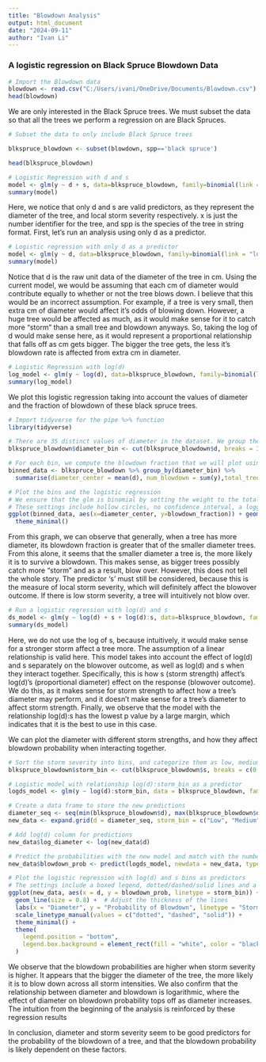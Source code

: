 ---
title: "Blowdown Analysis"
output: html_document
date: "2024-09-11"
author: "Ivan Li"
---

### A logistic regression on Black Spruce Blowdown Data

```{r}
# Import the Blowdown data
blowdown <- read.csv("C:/Users/ivani/OneDrive/Documents/Blowdown.csv")
head(blowdown)
```

We are only interested in the Black Spruce trees. We must subset the data so that all the trees we perform a regression on are Black Spruces.

```{r}
# Subset the data to only include Black Spruce trees

blkspruce_blowdown <- subset(blowdown, spp=='black spruce')

head(blkspruce_blowdown)
```


```{r}
# Logistic Regression with d and s
model <- glm(y ~ d + s, data=blkspruce_blowdown, family=binomial(link = "logit"))
summary(model)
```
Here, we notice that only d and s are valid predictors, as they represent the diameter of the tree, and local storm severity respectively. x is just the number identifier for the tree, and spp is the species of the tree in string format. First, let's run an analysis using only d as a predictor. 

```{r}
# Logistic regression with only d as a predictor
model <- glm(y ~ d, data=blkspruce_blowdown, family=binomial(link = "logit"))
summary(model)
```
Notice that d is the raw unit data of the diameter of the tree in cm. Using the current model, we would be assuming that each cm of diameter would contribute equally to whether or not the tree blows down. I believe that this would be an incorrect assumption. For example, if a tree is very small, then extra cm of diameter would affect it's odds of blowing down. However, a huge tree would be affected as much, as it would make sense for it to catch more "storm" than a small tree and blowdown anyways. So, taking the log of d would make sense here, as it would represent a proportional relationship that falls off as cm gets bigger. The bigger the tree gets, the less it's blowdown rate is affected from extra cm in diameter.

```{r}
# Logistic Regression with log(d)
log_model <- glm(y ~ log(d), data=blkspruce_blowdown, family=binomial(link="logit"))
summary(log_model)
```
We plot this logistic regression taking into account the values of diameter and the fraction of blowdown of these black spruce trees.

```{r include=FALSE}
# Import tidyverse for the pipe %>% function
library(tidyverse)
```


```{r}
# There are 35 distinct values of diameter in the dataset. We group these into bins.
blkspruce_blowdown$diameter_bin <- cut(blkspruce_blowdown$d, breaks = 35)

# For each bin, we compute the blowdown fraction that we will plot using the tidyverse pipe function
binned_data <- blkspruce_blowdown %>% group_by(diameter_bin) %>% 
  summarise(diameter_center = mean(d), num_blowdown = sum(y),total_trees = n(), blowdown_fraction = num_blowdown/total_trees)

# Plot the bins and the logistic regression
# We ensure that the glm is binomial by setting the weight to the total number of trees
# These settings include hollow circles, no confidence interval, a logged x axis, and a minimal layout
ggplot(binned_data, aes(x=diameter_center, y=blowdown_fraction)) + geom_point(aes(size=total_trees), shape=1) + stat_smooth(method="glm", method.args=list(family="binomial"), aes(weight=total_trees), se=FALSE) + scale_x_log10() + labs(x="Diameter (cm)", y="Observed blowdown fraction") +
  theme_minimal()
```

From this graph, we can observe that generally, when a tree has more diameter, its blowdown fraction is greater that of the smaller diameter trees. From this alone, it seems that the smaller diameter a tree is, the more likely it is to survive a blowdown. This makes sense, as bigger trees possibly catch more "storm" and as a result, blow over. However, this does not tell the whole story. The predictor 's' must still be considered, because this is the measure of local storm severity, which will definitely affect the blowover outcome. If there is low storm severity, a tree will intuitively not blow over.

```{r}
# Run a logistic regression with log(d) and s
ds_model <- glm(y ~ log(d) + s + log(d):s, data=blkspruce_blowdown, family=binomial(link="logit"))
summary(ds_model)
```
Here, we do not use the log of s, because intuitively, it would make sense for a stronger storm affect a tree more. The assumption of a linear relationship is valid here. This model takes into account the effect of log(d) and s separately on the blowover outcome, as well as log(d) and s when they interact together. Specifically, this is how s (storm strength) affect's log(d)'s (proportional diameter) effect on the response (blowover outcome). We do this, as it makes sense for storm strength to affect how a tree's diameter may perform, and it doesn't make sense for a tree's diameter to affect storm strength. Finally, we observe that the model with the relationship log(d):s has the lowest p value by a large margin, which indicates that it is the best to use in this case.

We can plot the diameter with different storm strengths, and how they affect blowdown probability when interacting together.

```{r}
# Sort the storm severity into bins, and categorize them as low, medium, and high respectively
blkspruce_blowdown$storm_bin <- cut(blkspruce_blowdown$s, breaks = c(0, 0.25, 0.55, 1), labels = c("Low", "Medium", "High"))

# Logistic model with relationship log(d):storm_bin as a predictor
logds_model <- glm(y ~ log(d):storm_bin, data = blkspruce_blowdown, family = binomial(link = 'logit'))

# Create a data frame to store the new predictions
diameter_seq <- seq(min(blkspruce_blowdown$d), max(blkspruce_blowdown$d), length.out = 100)
new_data <- expand.grid(d = diameter_seq, storm_bin = c("Low", "Medium", "High"))

# Add log(d) column for predictions
new_data$log_diameter <- log(new_data$d)

# Predict the probabilities with the new model and match with the number of observations
new_data$blowdown_prob <- predict(logds_model, newdata = new_data, type = "response")

# Plot the logistic regression with log(d) and s bins as predictors
# The settings include a boxed legend, dotted/dashed/solid lines and a minimal theme
ggplot(new_data, aes(x = d, y = blowdown_prob, linetype = storm_bin)) +
  geom_line(size = 0.8) +  # Adjust the thickness of the lines
  labs(x = "Diameter", y = "Probability of Blowdown", linetype = "Storm severity") +
  scale_linetype_manual(values = c("dotted", "dashed", "solid")) +
  theme_minimal() +
  theme(
    legend.position = "bottom",
    legend.box.background = element_rect(fill = "white", color = "black")  # Box around the legend
  )

```

We observe that the blowdown probabilities are higher when storm severity is higher. It appears that the bigger the diameter of the tree, the more likely it is to blow down across all storm intensities. We also confirm that the relationship between diameter and blowdown is logarithmic, where the effect of diameter on blowdown probability tops off as diameter increases. The intuition from the beginning of the analysis is reinforced by these regression results

In conclusion, diameter and storm severity seem to be good predictors for the probability of the blowdown of a tree, and that the blowdown probability is likely dependent on these factors.

